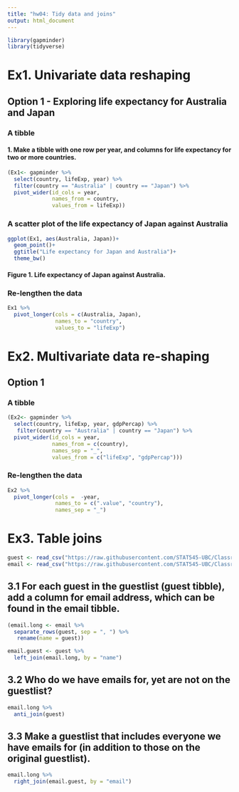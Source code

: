 ```yaml
---
title: "hw04: Tidy data and joins"
output: html_document
---
```


```r
library(gapminder)
library(tidyverse)
```


# Ex1. Univariate data reshaping
## Option 1 - Exploring life expectancy for Australia and Japan
### A tibble
#### 1. Make a tibble with one row per year, and columns for life expectancy for two or more countries.
<!-- Need to select and filter before widening the dataframe --> 
```r
(Ex1<- gapminder %>% 
  select(country, lifeExp, year) %>%
  filter(country == "Australia" | country == "Japan") %>%
  pivot_wider(id_cols = year,
              names_from = country,
              values_from = lifeExp))

```


### A scatter plot of the life expectancy of Japan against Australia
```r
ggplot(Ex1, aes(Australia, Japan))+
  geom_point()+
  ggtitle("Life expectancy for Japan and Australia")+
  theme_bw()
```
#### Figure 1. Life expectancy of Japan against Australia. 


### Re-lengthen the data
```r
Ex1 %>%
  pivot_longer(cols = c(Australia, Japan),
               names_to = "country",
               values_to = "lifeExp")
```


# Ex2. Multivariate data re-shaping
## Option 1
### A tibble
```r
(Ex2<- gapminder %>% 
  select(country, lifeExp, year, gdpPercap) %>%
   filter(country == "Australia" | country == "Japan") %>%
  pivot_wider(id_cols = year,
              names_from = c(country),
              names_sep = "_",
              values_from = c("lifeExp", "gdpPercap")))
```


### Re-lengthen the data
```r
Ex2 %>%
  pivot_longer(cols =  -year,
               names_to = c(".value", "country"),
               names_sep = "_")

```


# Ex3. Table joins
```r
guest <- read_csv("https://raw.githubusercontent.com/STAT545-UBC/Classroom/master/data/wedding/attend.csv")
email <- read_csv("https://raw.githubusercontent.com/STAT545-UBC/Classroom/master/data/wedding/emails.csv")
```
## 3.1 For each guest in the guestlist (guest tibble), add a column for email address, which can be found in the email tibble.
```r
(email.long <- email %>% 
  separate_rows(guest, sep = ", ") %>%
   rename(name = guest))

email.guest <- guest %>%
  left_join(email.long, by = "name")
```


## 3.2 Who do we have emails for, yet are not on the guestlist?
```r
email.long %>%
  anti_join(guest)
```


## 3.3 Make a guestlist that includes everyone we have emails for (in addition to those on the original guestlist).
<!-- So here we want to drop the guests that we don't have e-mails for (from guest) and add the guests from ex 3.2. Get r -->
```r
email.long %>%
  right_join(email.guest, by = "email")
```

